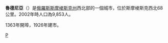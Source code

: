 {{coord|54|57|N|31|04|E|display=title}}
'''魯德尼亞'''（{{lang-ru|Рудня}}）是[[俄羅斯|俄羅斯]][[斯摩棱斯克州|斯摩棱斯克州]]西北部的一個城市，位於斯摩棱斯克西北68公里。2002年時人口為9,853人。

1363年開埠，1926年建市。

{{斯摩倫斯克州行政區劃}}
{{Russia-geo-stub}}
[[Category:斯摩棱斯克州城市|Р]]